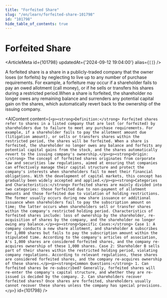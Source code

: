 ```yaml
---
title: "Forfeited Share"
slug: "/en/learn/forfeited-share-101798"
id: "101798"
hide_table_of_contents: true
---
```



# Forfeited Share

<ArticleMeta id={101798} updatedAt={'2024-09-12 19:04:00'} alias={`[]`} />
<div className='border-solid border-b border-t-0 my-4 border-[var(--ifm-color-gray-300)]' />

A forfeited share is a share in a publicly-traded company that the owner loses (or forfeits) by neglecting to live up to any number of purchase requirements. For example, a forfeiture may occur if a shareholder fails to pay an owed allotment (call money), or if he sells or transfers his shares during a restricted period.When a share is forfeited, the shareholder no longer owes any remaining balance and surrenders any potential capital gain on the shares, which automatically revert back to the ownership of the issuing company.

<AIContent content={`<p><strong>Definition:</strong> Forfeited shares refer to shares in a listed company that are lost (or forfeited) by shareholders due to failure to meet any purchase requirements. For example, if a shareholder fails to pay the allotment amount due (litigation amount), or sells or transfers shares within the restricted period, the shares will be forfeited. When a share is forfeited, the shareholder no longer owes any balance and forfeits any potential capital gains from the stock, and the shares automatically revert to the issuing company's ownership.</p><p><strong>Origin:</strong> The concept of forfeited shares originates from corporate law and securities law regulations, aimed at ensuring that companies can effectively manage their capital structure and protect the company's interests when shareholders fail to meet their financial obligations. With the development of capital markets, this concept has gradually been widely accepted and applied.</p><p><strong>Categories and Characteristics:</strong> Forfeited shares are mainly divided into two categories: those forfeited due to non-payment of allotment amounts and those forfeited due to violation of holding restrictions. The former usually occurs during new share issuance or additional issuance when shareholders fail to pay the subscription amount on time; the latter occurs when shareholders sell or transfer shares within the company's restricted holding period. Characteristics of forfeited shares include: loss of ownership by the shareholder, re-acquisition of shares by the company, and the shareholder no longer owing any balance.</p><p><strong>Specific Cases:</strong> Case 1: A company conducts a new share allotment, and shareholder A subscribes for 1,000 shares but fails to pay the subscription amount within the stipulated time. According to the company's articles of association, A's 1,000 shares are considered forfeited shares, and the company re-acquires ownership of these 1,000 shares. Case 2: Shareholder B sells part of their shares within the restricted holding period, violating company regulations. According to relevant regulations, these shares are considered forfeited shares, and the company re-acquires ownership of these shares.</p><p><strong>Common Questions:</strong> 1. Can forfeited shares be re-subscribed? Generally, forfeited shares will re-enter the company's capital structure, and whether they are re-issued is decided by the company. 2. Can shareholders recover forfeited shares? Once shares are forfeited, shareholders usually cannot recover these shares unless the company has special provisions.</p>`} id={101798} />
